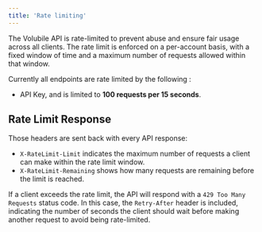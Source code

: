 ```yaml
---
title: 'Rate limiting'
---
```


The Volubile API is rate-limited to prevent abuse and ensure fair usage across all clients. The rate limit is enforced on a per-account basis, with a fixed window of time and a maximum number of requests allowed within that window.

Currently all endpoints are rate limited by the following :

- API Key, and is limited to __100 requests per 15 seconds__.

## Rate Limit Response

Those headers are sent back with every API response:

- `X-RateLimit-Limit` indicates the maximum number of requests a client can make within the rate limit window.
- `X-RateLimit-Remaining` shows how many requests are remaining before the limit is reached.

If a client exceeds the rate limit, the API will respond with a `429 Too Many Requests` status code. In this case, the `Retry-After` header is included, indicating the number of seconds the client should wait before making another request to avoid being rate-limited.
